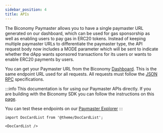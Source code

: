 ```yaml
---
sidebar_position: 4
title: APIs
---
```


The Biconomy Paymaster allows you to have a single paymaster URL generated on our dashboard, which can be used for gas sponsorship as well as enabling users to pay gas in ERC20 tokens.
Instead of keeping multiple paymaster URLs to differentiate the paymaster type, the API request body now includes a MODE parameter which will be sent to indicate whether the dApp wants sponsored transactions for its users or wants to enable ERC20 payments by users.

You can get your Paymaster URL from the Biconomy [Dashboard](https://dashboard.biconomy.io/).
This is the same endpoint URL used for all requests.
All requests must follow the [JSON RPC](https://www.jsonrpc.org/specification) specifications.

:::info
This documentation is for using our Paymaster APIs directly.
If you are building with the Biconomy SDK you can follow the instructions on this [page](/stack/paymaster/methods).

You can test these endpoints on our [Paymaster Explorer](/stack/paymaster/api/explorer)
:::

```mdx-code-block
import DocCardList from '@theme/DocCardList';

<DocCardList />
```
